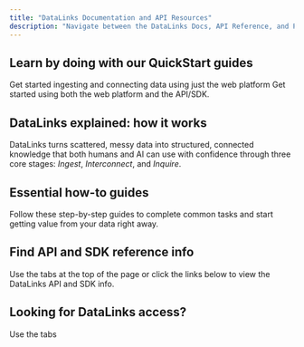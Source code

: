 ```yaml
---
title: "DataLinks Documentation and API Resources"
description: "Navigate between the DataLinks Docs, API Reference, and Python SDK Kit using the tabs at the top of this page."
---
```


## Learn by doing with our QuickStart guides

<Columns cols={2}>
  <Card title="Web QuickStart Guide" icon="globe" iconType="regular" horizontal href="/get-started/quickstart">
    Get started ingesting and connecting data using just the web platform
  </Card>
  <Card title="API/SDK QuickStart Guide" icon="python" iconType="regular" horizontal href="/get-started/quickstart">
    Get started using both the web platform and the API/SDK.
  </Card>
</Columns>

## DataLinks explained: how it works

DataLinks turns scattered, messy data into structured, connected knowledge that both humans and AI can use with confidence through three core stages: _Ingest_, _Interconnect_, and _Inquire_.

<Columns cols={3}>
  <Card title="Clean and Ingest" icon="database" iconType="regular" href="/concepts/ingest-clean">
    
  </Card>
  <Card title="Interconnect" icon="folder-tree" iconType="regular" href="/concepts/interconnection">
    
  </Card>
  <Card title="Query and Insights" icon="magnifying-glass" iconType="regular" href="/concepts/query-insights">
    
  </Card>
</Columns>

## Essential how-to guides

Follow these step-by-step guides to complete common tasks and start getting value from your data right away.

## Find API and SDK reference info

Use the tabs at the top of the page or click the links below to view the DataLinks API and SDK info.

<Columns cols={2}>
  <Card title="API Reference" icon="globe" iconType="regular" horizontal href="/get-started/quickstart">
    
  </Card>
  <Card title="SDK Kit" icon="python" iconType="regular" horizontal href="/get-started/quickstart">
    
  </Card>
</Columns>

## Looking for DataLinks access?

Use the tabs